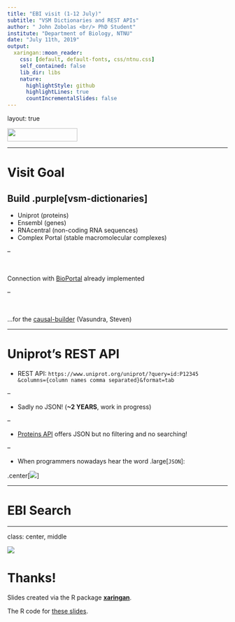 ```yaml
---
title: "EBI visit (1-12 July)"
subtitle: "VSM Dictionaries and REST APIs"
author: " John Zobolas <br/> PhD Student"
institute: "Department of Biology, NTNU"
date: "July 11th, 2019"
output:
  xaringan::moon_reader:
    css: [default, default-fonts, css/ntnu.css]
    self_contained: false
    lib_dir: libs
    nature:
      highlightStyle: github
      highlightLines: true
      countIncrementalSlides: false
---
```


layout: true

<div class="my-footer">
<span>
  <img src="img/ntnu/ntnu-logo-neg.png" style="width:160px;height:30px;">
</span>
</div> 

---

# Visit Goal

## Build .purple[vsm-dictionaries]
- Uniprot (proteins)
- Ensembl (genes)
- RNAcentral (non-coding RNA sequences)
- Complex Portal (stable macromolecular complexes)

--

</br>

Connection with [BioPortal](https://github.com/vsmjs/vsm-dictionary-bioportal/) already implemented

--

</br>

...for the [causal-builder](https://vtoure.github.io/causalBuilder/) (Vasundra, Steven)

---

# Uniprot's REST API

- REST API: `https://www.uniprot.org/uniprot/?query=id:P12345
&columns={column names comma separated}&format=tab`

--

- Sadly no JSON! (**~2 YEARS**, work in progress)

--

- [Proteins API](https://www.ebi.ac.uk/proteins/api/doc/) offers JSON but no filtering and no searching!

--

- When programmers nowadays hear the word .large[`JSON`]:

.center[<img src="img/dog_face.gif">]

---

# EBI Search


---

class: center, middle

<img src="img/questions.jpeg">

# Thanks!

Slides created via the R package [**xaringan**](https://github.com/yihui/xaringan).

The R code for [these slides](https://github.com/bblodfon/r-pres/blob/master/ebi_stay_july_2019.Rmd).

